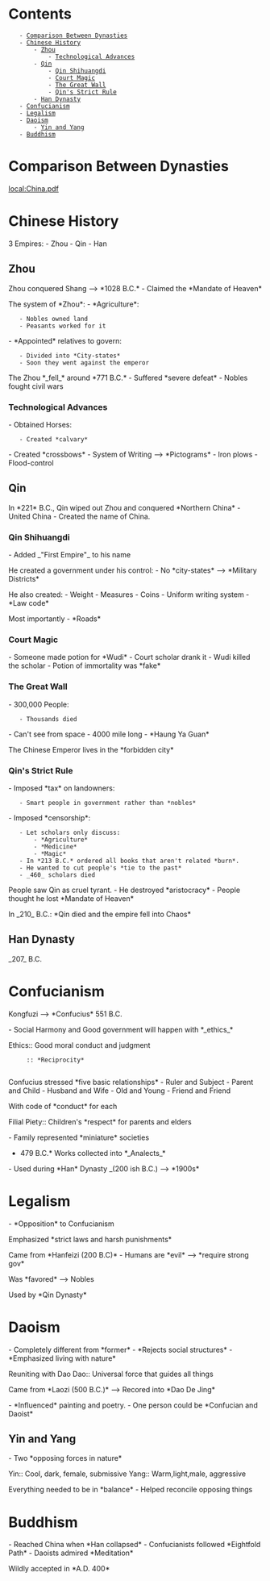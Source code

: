 = Contents =
    - [[#Comparison Between Dynasties|Comparison Between Dynasties]]
    - [[#Chinese History|Chinese History]]
        - [[#Chinese History#Zhou|Zhou]]
            - [[#Chinese History#Zhou#Technological Advances|Technological Advances]]
        - [[#Chinese History#Qin|Qin]]
            - [[#Chinese History#Qin#Qin Shihuangdi|Qin Shihuangdi]]
            - [[#Chinese History#Qin#Court Magic|Court Magic]]
            - [[#Chinese History#Qin#The Great Wall|The Great Wall]]
            - [[#Chinese History#Qin#Qin's Strict Rule|Qin's Strict Rule]]
        - [[#Chinese History#Han Dynasty|Han Dynasty]]
    - [[#Confucianism|Confucianism]]
    - [[#Legalism|Legalism]]
    - [[#Daoism|Daoism]]
        - [[#Daoism#Yin and Yang|Yin and Yang]]
    - [[#Buddhism|Buddhism]]

= Comparison Between Dynasties =
[[local:China.pdf]]

= Chinese History =
3 Empires:
- Zhou
- Qin
- Han

== Zhou ==
Zhou conquered Shang --> *1028 B.C.* 
- Claimed the *Mandate of Heaven*

The system of *Zhou*:
- *Agriculture*:
    - Nobles owned land
    - Peasants worked for it

- *Appointed* relatives to govern:
    - Divided into *City-states*
    - Soon they went against the emperor 

The Zhou *_fell_* around *771 B.C.*
- Suffered *severe defeat*
- Nobles fought civil wars

=== Technological Advances ===
- Obtained Horses:
    - Created *calvary*
- Created *crossbows*
- System of Writing --> *Pictograms*
- Iron plows
- Flood-control

== Qin ==
In *221* B.C., Qin wiped out Zhou and conquered *Northern China*
- United China
- Created the name of China.

=== Qin Shihuangdi ===
- Added _"First Empire"_ to his name

He created a government under his control:
- No *city-states* --> *Military Districts*

He also created:
- Weight
- Measures
- Coins
- Uniform writing system
- *Law code*

Most importantly
- *Roads*

=== Court Magic ===
- Someone made potion for *Wudi*
- Court scholar drank it
- Wudi killed the scholar
- Potion of immortality was *fake*

=== The Great Wall ===
- 300,000 People:
    - Thousands died

- Can't see from space
- 4000 mile long
- *Haung Ya Guan*

The Chinese Emperor lives in the *forbidden city*

=== Qin's Strict Rule ===
- Imposed *tax* on landowners:
    - Smart people in government rather than *nobles*

- Imposed *censorship*:
    - Let scholars only discuss:
        - *Agriculture*
        - *Medicine*
        - *Magic*
    - In *213 B.C.* ordered all books that aren't related *burn*.
    - He wanted to cut people's *tie to the past*
    - _460_ scholars died

People saw Qin as cruel tyrant.
- He destroyed *aristocracy*
- People thought he lost *Mandate of Heaven*

In _210_ B.C.: *Qin died and the empire fell into Chaos*

== Han Dynasty ==
_207_ B.C.

= Confucianism =
Kongfuzi --> *Confucius* 551 B.C.

- Social Harmony and Good government will happen with *_ethics_*

Ethics:: Good moral conduct and judgment
      :: *Reciprocity*
      
Confucius stressed *five basic relationships*
- Ruler and Subject
- Parent and Child
- Husband and Wife
- Old and Young
- Friend and Friend

With code of *conduct* for each

Filial Piety:: Children's *respect* for parents and elders

- Family represented *miniature* societies

*479 B.C.* Works collected into *_Analects_*
- Used during *Han* Dynasty _(200 ish B.C.) --> *1900s*

= Legalism =
- *Opposition* to Confucianism

Emphasized *strict laws and harsh punishments*

Came from *Hanfeizi (200 B.C)*
- Humans are *evil* --> *require strong gov*

Was *favored* --> Nobles

Used by *Qin Dynasty*

= Daoism =
- Completely different from *former*
- *Rejects social structures*
- *Emphasized living with nature*

Reuniting with Dao
Dao:: Universal force that guides all things

Came from *Laozi (500 B.C.)* --> Recored into *Dao De Jing*

- *Influenced* painting and poetry.
- One person could be *Confucian and Daoist*


== Yin and Yang ==
- Two *opposing forces in nature*

Yin:: Cool, dark, female, submissive
Yang:: Warm,light,male, aggressive

Everything needed to be in *balance*
- Helped reconcile opposing things

= Buddhism =
- Reached China when *Han collapsed*
- Confucianists followed *Eightfold Path*
- Daoists admired *Meditation*

Wildly accepted in *A.D. 400*
